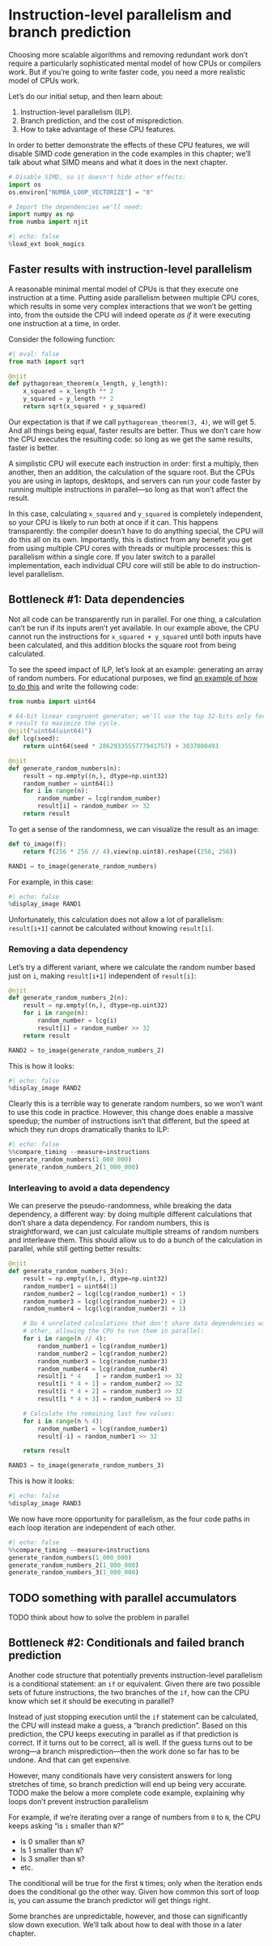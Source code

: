 # Instruction-level parallelism and branch prediction

Choosing more scalable algorithms and removing redundant work don't require a particularly sophisticated mental model of how CPUs or compilers work.
But if you're going to write faster code, you need a more realistic model of CPUs work.

Let's do our initial setup, and then learn about:

1. Instruction-level parallelism (ILP).
2. Branch prediction, and the cost of misprediction.
3. How to take advantage of these CPU features.

In order to better demonstrate the effects of these CPU features, we will disable SIMD code generation in the code examples in this chapter; we'll talk about what SIMD means and what it does in the next chapter.

```python
# Disable SIMD, so it doesn't hide other effects:
import os
os.environ["NUMBA_LOOP_VECTORIZE"] = "0"

# Import the dependencies we'll need:
import numpy as np
from numba import njit
```

```python
#| echo: false
%load_ext book_magics
```

## Faster results with instruction-level parallelism

A reasonable minimal mental model of CPUs is that they execute one instruction at a time.
Putting aside parallelism between multiple CPU cores, which results in some very complex interactions that we won't be getting into, from the outside the CPU will indeed operate _as if_ it were executing one instruction at a time, in order.

Consider the following function:

```python
#| eval: false
from math import sqrt

@njit
def pythagorean_theorem(x_length, y_length):
    x_squared = x_length ** 2
    y_squared = y_length ** 2
    return sqrt(x_squared + y_squared)
```

Our expectation is that if we call `pythagorean_theorem(3, 4)`, we will get 5.
And all things being equal, faster results are better.
Thus we don't care how the CPU executes the resulting code: so long as we get the same results, faster is better.

A simplistic CPU will execute each instruction in order: first a multiply, then another, then an addition, the calculation of the square root.
But the CPUs you are using in laptops, desktops, and servers can run your code faster by running multiple instructions in parallel—so long as that won't affect the result.

In this case, calculating `x_squared` and `y_squared` is completely independent, so your CPU is likely to run both at once if it can.
This happens transparently: the compiler doesn't have to do anything special, the CPU will do this all on its own.
Importantly, this is distinct from any benefit you get from using multiple CPU cores with threads or multiple processes: this is parallelism within a single core.
If you later switch to a parallel implementation, each individual CPU core will still be able to do instruction-level parallelism.

## Bottleneck #1: Data dependencies

Not all code can be transparently run in parallel.
For one thing, a calculation can't be run if its inputs aren't yet available.
In our example above, the CPU cannot run the instructions for `x_squared + y_squared` until both inputs have been calculated, and this addition blocks the square root from being calculated.

To see the speed impact of ILP, let's look at an example: generating an array of random numbers.
For educational purposes, we find [an example of how to do this](https://nuclear.llnl.gov/CNP/rng/rngman/node4.html) and write the following code:

```python
from numba import uint64

# 64-bit linear congruent generator; we'll use the top 32-bits only for the
# result to maximize the cycle.
@njit("uint64(uint64)")
def lcg(seed):
    return uint64(seed * 2862933555777941757) + 3037000493

@njit
def generate_random_numbers(n):
    result = np.empty((n,), dtype=np.uint32)
    random_number = uint64(1)
    for i in range(n):
        random_number = lcg(random_number)
        result[i] = random_number >> 32
    return result
```

To get a sense of the randomness, we can visualize the result as an image:

```python
def to_image(f):
    return f(256 * 256 // 4).view(np.uint8).reshape((256, 256))

RAND1 = to_image(generate_random_numbers)
```

For example, in this case:

```python
#| echo: false
%display_image RAND1
```

Unfortunately, this calculation does not allow a lot of parallelism: `result[i+1]` cannot be calculated without knowing `result[i]`.

### Removing a data dependency

Let's try a different variant, where we calculate the random number based just on `i`, making `result[i+1]` independent of `result[i]`:

```python
@njit
def generate_random_numbers_2(n):
    result = np.empty((n,), dtype=np.uint32)
    for i in range(n):
        random_number = lcg(i)
        result[i] = random_number >> 32
    return result

RAND2 = to_image(generate_random_numbers_2)
```

This is how it looks:

```python
#| echo: false
%display_image RAND2
```

Clearly this is a terrible way to generate random numbers, so we won't want to use this code in practice.
However, this change does enable a massive speedup; the number of instructions isn't that different, but the speed at which they run drops dramatically thanks to ILP:

```python
#| echo: false
%%compare_timing --measure=instructions
generate_random_numbers(1_000_000)
generate_random_numbers_2(1_000_000)
```

### Interleaving to avoid a data dependency

We can preserve the pseudo-randomness, while breaking the data dependency, a different way: by doing multiple different calculations that don't share a data dependency.
For random numbers, this is straightforward, we can just calculate multiple streams of random numbers and interleave them.
This should allow us to do a bunch of the calculation in parallel, while still getting better results:

```python
@njit
def generate_random_numbers_3(n):
    result = np.empty((n,), dtype=np.uint32)
    random_number1 = uint64(1)
    random_number2 = lcg(lcg(random_number1) + 1)
    random_number3 = lcg(lcg(random_number2) + 1)
    random_number4 = lcg(lcg(random_number3) + 1)

    # Do 4 unrelated calculations that don't share data dependencies with each
    # other, allowing the CPU to run them in parallel:
    for i in range(n // 4):
        random_number1 = lcg(random_number1)
        random_number2 = lcg(random_number2)
        random_number3 = lcg(random_number3)
        random_number4 = lcg(random_number4)
        result[i * 4    ] = random_number1 >> 32
        result[i * 4 + 1] = random_number2 >> 32
        result[i * 4 + 2] = random_number3 >> 32
        result[i * 4 + 3] = random_number4 >> 32

    # Calculate the remaining last few values:
    for i in range(n % 4):
        random_number1 = lcg(random_number1)
        result[-i] = random_number1 >> 32

    return result

RAND3 = to_image(generate_random_numbers_3)
```

This is how it looks:

```python
#| echo: false
%display_image RAND3
```

We now have more opportunity for parallelism, as the four code paths in each loop iteration are independent of each other.

```python
#| echo: false
%%compare_timing --measure=instructions
generate_random_numbers(1_000_000)
generate_random_numbers_2(1_000_000)
generate_random_numbers_3(1_000_000)
```

## TODO something with parallel accumulators

TODO think about how to solve the problem in parallel

## Bottleneck #2: Conditionals and failed branch prediction

Another code structure that potentially prevents instruction-level parallelism is a conditional statement: an `if` or equivalent.
Given there are two possible sets of future instructions, the two branches of the `if`, how can the CPU know which set it should be executing in parallel?

Instead of just stopping execution until the `if` statement can be calculated, the CPU will instead make a guess, a "branch prediction".
Based on this prediction, the CPU keeps executing in parallel as if that prediction is correct.
If it turns out to be correct, all is well.
If the guess turns out to be wrong—a branch misprediction—then the work done so far has to be undone.
And that can get expensive.

However, many conditionals have very consistent answers for long stretches of time, so branch prediction will end up being very accurate.
TODO make the below a more complete code example, explaining why loops don't prevent instruction parallelism

For example, if we're iterating over a range of numbers from `0` to `N`, the CPU keeps asking "is `i` smaller than `N`?"

* Is 0 smaller than `N`?
* Is 1 smaller than `N`?
* Is 3 smaller than `N`?
* etc.

The conditional will be true for the first `N` times; only when the iteration ends does the conditional go the other way.
Given how common this sort of loop is, you can assume the branch predictor will get things right.

Some branches are unpredictable, however, and those can significantly slow down execution.
We'll talk about how to deal with those in a later chapter.
